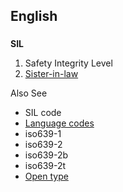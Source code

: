 ==English==
==={{initialism}}===
'''SIL'''

#Safety Integrity Level
#[[sister-in-law|Sister-in-law]]


Also See
*SIL code
*[[Language code]]s
*iso639-1
*iso639-2
*iso639-2b
*iso639-2t
*[[Open type]]